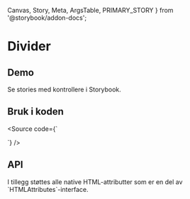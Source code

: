   Canvas,
  Story,
  Meta,
  ArgsTable,
  PRIMARY_STORY
} from '@storybook/addon-docs';

<Meta title="Design system/Divider/API" component={Divider} />

# Divider

<ComponentLinkRow
  docsHref="https://design.domstol.no/987b33f71/p/57aa58-divider/b/587136"
  figmaHref="https://www.figma.com/file/ewqSDmkgqDQ5PyOsRp4V5b/?node-id=3209%3A94239"
  githubHref="https://github.com/domstolene/designsystem/tree/master/components/src/components/Divider"
/>

## Demo

<Canvas>
  <Story id="design-system-divider--default" />
</Canvas>

Se stories med kontrollere i <Typography externalLink typographyType='a' href='https://domstolene.github.io/designsystem/?path=/story/design-system-divider'>Storybook</Typography>.

## Bruk i koden

<Source code={`

<Divider />
`} />

## API

<ArgsTable story={PRIMARY_STORY} />
I tillegg støttes alle native HTML-attributter som er en del av `HTMLAttributes<HTMLHRElement>`-interface.
